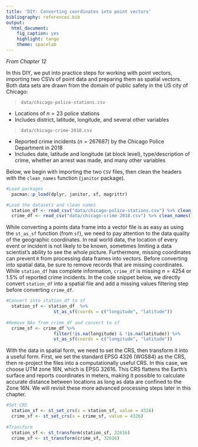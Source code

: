 ```yaml
---
title: 'DIY: Converting coordinates into point vectors'
bibliography: references.bib
output:
  html_document:
    fig_caption: yes
    highlight: tango
    theme: spacelab
---
```


*From Chapter 12*
 

In this DIY, we put into practice steps for working with point vectors, importing two CSVs of point data and preparing them as spatial vectors. Both data sets are drawn from the domain of public safety in the US city of Chicago: 

> `data/chicago-police-stations.csv`

- Locations of $n=23$ police stations
- Includes district, latitude, longitude, and several other variables

> `data/chicago-crime-2018.csv`

- Reported crime incidents ($n = 267687$) by the Chicago Police Department in 2018
- Includes date, latitude and longitude (at block level), type/description of crime, whether an arrest was made, and many other variables

Below, we begin with importing the two `CSV` files, then clean the headers with the `clean_names` function (`janitor` package).


```r
#Load packages
  pacman::p_load(dplyr, janitor, sf, magrittr)

#Load the datasets and clean names
  station_df <- read_csv("data/chicago-police-stations.csv") %>% clean_names()
  crime_df <- read_csv("data/chicago-crime-2018.csv") %>% clean_names()
```

While converting a points data frame into a vector file is as easy as using the `st_as_sf` function (from `sf`), we need to pay attention to the data quality of the geographic coordinates. In real world data, the location of every event or incident is not likely to be known, sometimes limiting a data scientist's ability to see the whole picture. Furthermore, missing coordinates can prevent `R` from processing data frames into vectors. Before converting into spatial data, be sure to remove records that are missing coordinates. While `station_df` has complete information, `crime_df` is missing $n =4254$ or 1.5% of reported crime incidents. In the code snippet below, we directly convert `station_df` into a spatial file and add a missing values filtering step before converting `crime_df`.



```r
#Convert into station_df to sf
  station_sf <- station_df  %>% 
                  st_as_sf(coords = c("longitude", "latitude"))
  
#Remove NAs from crime_df and convert to sf
  crime_sf <- crime_df %>% 
                  filter(!is.na(longitude) & !is.na(latitude)) %>% 
                  st_as_sf(coords = c("longitude", "latitude"))
```

With the data in spatial form, we need to set the CRS, then transform it into a useful form. First, we set the standard EPSG 4326 (WGS84) as the CRS, then re-project the files into a computationally useful CRS. In this case, we choose UTM zone 16N, which is EPSG 32616. This CRS flattens the Earth's surface and reports coordinates in meters, making it possible to calculate accurate distance between locations as long as data are confined to the Zone 16N. We will revisit these more advanced processing steps later in this chapter.

```r
#Set CRS
  station_sf <- st_set_crs(x = station_sf, value = 4326)
  crime_sf <- st_set_crs(x = crime_sf, value = 4326)
  
#Transform
  station_sf <- st_transform(station_sf, 32616)
  crime_sf <- st_transform(crime_sf, 32616)
```
